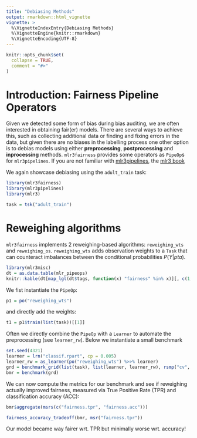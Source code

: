```yaml
---
title: "Debiasing Methods"
output: rmarkdown::html_vignette
vignette: >
  %\VignetteIndexEntry{Debiasing Methods}
  %\VignetteEngine{knitr::rmarkdown}
  %\VignetteEncoding{UTF-8}
---
```


```r
knitr::opts_chunk$set(
  collapse = TRUE,
  comment = "#>"
)
```

# Introduction: Fairness Pipeline Operators

Given we detected some form of bias during bias auditing, we are often interested in obtaining fair(er) models.
There are several ways to achieve this, such as collecting additional data or finding and fixing errors in the data, but given there are no biases in the labelling process one other option is to debias models using either **preprocessing**, **postprocessing** and **inprocessing** methods.
`mlr3fairness` provides some operators as `PipeOp`s for `mlr3pipelines`.
If you are not familiar with [mlr3pipelines](https://github.com/mlr-org/mlr3pipelines), the [mlr3 book](https://mlr3book.mlr-org.com/pipelines.html)

We again showcase debiasing using the `adult_train` task:
```r
library(mlr3fairness)
library(mlr3pipelines)
library(mlr3)

task = tsk("adult_train")
```

#  Reweighing algorithms

`mlr3fairness` implements 2 reweighing-based algorithms:
`reweighing_wts` and `reweighing_os`. `reweighing_wts` adds observation weights to a `Task` that can counteract imbalances between the conditional probabilities $P(Y | pta)$.

```r
library(mlr3misc)
dt = as.data.table(mlr_pipeops)
knitr::kable(dt[map_lgl(dt$tags, function(x) "fairness" %in% x)][, c(1,7,8,9,10)])
```

We fist instantiate the `PipeOp`:

```r
p1 = po("reweighing_wts")
```

and directly add the weights:

```r
t1 = p1$train(list(task))[[1]]
```

Often we directly combine the `PipeOp` with a `Learner` to automate the preprocessing (see `learner_rw`). Below we instantiate a small benchmark

```r
set.seed(4321)
learner = lrn("classif.rpart", cp = 0.005)
learner_rw = as_learner(po("reweighing_wts") %>>% learner)
grd = benchmark_grid(list(task), list(learner, learner_rw), rsmp("cv", folds=3))
bmr = benchmark(grd)
```

We can now compute the metrics for our benchmark and see if reweighing actually improved fairness, measured
via True Positive Rate (TPR) and classification accuracy (ACC):

```r
bmr$aggregate(msrs(c("fairness.tpr", "fairness.acc")))
```
```r
fairness_accuracy_tradeoff(bmr, msr("fairness.tpr"))
```

Our model became way fairer wrt. TPR but minimally worse wrt. accuracy!
